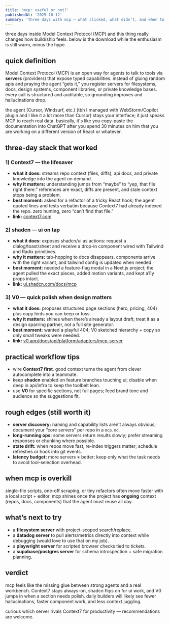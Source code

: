 ```yaml
---
title: 'mcp: useful or not?'
publishedAt: '2025-10-12'
summary: 'three days with mcp — what clicked, what didn’t, and when to use it'
---
```


three days inside Model Context Protocol (MCP) and this thing really changes how build/ship feels. below is the download while the enthusiasm is still warm, minus the hype.

## quick definition

Model Context Protocol (MCP) is an open way for agents to talk to tools via **servers** (providers) that expose typed capabilities. instead of gluing random apis and praying the agent “gets it,” you register servers for filesystems, docs, design systems, component libraries, or private knowledge bases. every call is structured and auditable, so grounding improves and hallucinations drop.

the agent (Cursor, Windsurf, etc.) (tbh I managed with WebStorm/Copilot plugin and I like it a lot more than Cursor) stays your interface; it just speaks MCP to reach real data. basically, it's like you copy-paste the documentation into ChatGPT after you spend 30 minutes on him that you are working on a different version of React or whatever.

## three-day stack that worked

### 1) Context7 — the lifesaver
- **what it does:** streams repo context (files, diffs), api docs, and private knowledge into the agent on demand.
- **why it matters:** understanding jumps from “maybe” to “yep, that file right there.” references are exact, diffs are present, and stale context stops being a problem.
- **best moment:** asked for a refactor of a tricky React hook; the agent quoted lines and tests verbatim because Context7 had already indexed the repo. zero hunting, zero “can’t find that file.”
- **link:** [context7.com](https://context7.com/)

### 2) shadcn — ui on tap
- **what it does:** exposes shadcn/ui as actions: request a dialog/toast/sheet and receive a drop-in component wired with Tailwind and Radix primitives.
- **why it matters:** tab-hopping to docs disappears. components arrive with the right variant, and tailwind config is updated when needed.
- **best moment:** needed a feature-flag modal in a Next.js project; the agent pulled the exact pieces, added motion variants, and kept a11y props intact.
- **link:** [ui.shadcn.com/docs/mcp](https://ui.shadcn.com/docs/mcp)

### 3) V0 — quick polish when design matters
- **what it does:** proposes structured page sections (hero, pricing, 404) plus copy hints you can keep or toss.
- **why it matters:** shines when there’s already a layout draft; treat it as a design sparring partner, not a full site generator.
- **best moment:** wanted a playful 404; V0 sketched hierarchy + copy so only small tweaks were needed.
- **link:** [v0.app/docs/api/platform/adapters/mcp-server](https://v0.app/docs/api/platform/adapters/mcp-server)

## practical workflow tips

- wire **Context7 first**. good context turns the agent from clever autocomplete into a teammate.
- keep **shadcn** enabled on feature branches touching ui; disable when deep in api/infra to keep the toolbelt lean.
- use **V0** for specific sections, not full pages; feed brand tone and audience so the suggestions fit.

## rough edges (still worth it)

- **server discovery:** naming and capability lists aren’t always obvious; document your “core servers” per repo in a `mcp.md`.
- **long-running ops:** some servers return results slowly; prefer streaming responses or chunking where possible.
- **state drift:** when repos move fast, re-index triggers matter; schedule refreshes or hook into git events.
- **latency budget:** more servers ≠ better; keep only what the task needs to avoid tool-selection overhead.

## when mcp is overkill

single-file scripts, one-off scraping, or tiny refactors often move faster with a local script + editor. mcp shines once the project has **ongoing** context (repos, docs, components) that the agent must reuse all day.

## what’s next to try

- a **filesystem server** with project-scoped search/replace.
- a **datadog server** to pull alerts/metrics directly into context while debugging (would love to use that on my job).
- a **playwright server** for scripted browser checks tied to tickets.
- a **supabase/postgres server** for schema introspection + safe migration planning.

## verdict

mcp feels like the missing glue between strong agents and a real workbench. Context7 stays always-on, shadcn flips on for ui work, and V0 jumps in when a section needs polish. daily builders will likely see fewer hallucinations, faster component work, and less context juggling.

curious which server rivals Context7 for productivity — recommendations are welcome.
